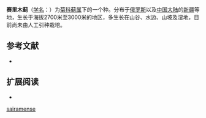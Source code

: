 {{Speciesbox
| image = 
| image_caption = 
| status = 
| status_system = 
| name = 赛里木蓟
| genus = Cirsium
| species = sairamense
| authority = (Winkl.) O. Fedtsch. & B. Fedtsch.
| synonyms = 
|}}

'''赛里木蓟'''（[[学名|学名]]：{{lang|la|'''''Cirsium sairamense'''''}}）为[[菊科|菊科]][[蓟属|蓟属]]下的一个种。分布于[[俄罗斯|俄罗斯]]以及[[中国大陆|中国大陆]]的[[新疆|新疆]]等地，生长于海拔2700米至3000米的地区，多生长在山谷、水边、山坡及湿地，目前尚未由人工引种栽培。

== 参考文献 ==
{{refbegin}}
* {{CPNI| zh=赛里木蓟 | id=178-38304 | binomial=Cirsium sairamense | authority=(Winkl.) O. Fedtsch. & B. Fedtsch. | subsp= | var= | form= | cv= | accessdate=2013-01-17}}
{{refend}}

== 扩展阅读 ==
{{refbegin}}
* {{wikispecies-inline|Cirsium sairamense|赛里木蓟}}
{{refend}}
{{Taxonbar|from=Q15230943}}

[[Category:蓟属|sairamense]]


{{plant-stub}}